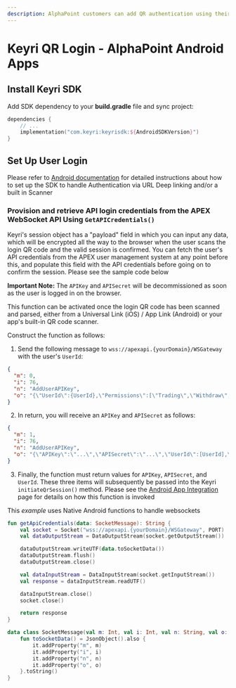 ```yaml
---
description: AlphaPoint customers can add QR authentication using their Android mobile app to create a secure, easy-to-use, and convenient auth system for their users.
---
```



# Keyri QR Login - AlphaPoint Android Apps

## Install Keyri SDK

Add SDK dependency to your **build.gradle** file and sync project:

```kotlin copy
dependencies {
    // ...
    implementation("com.keyri:keyrisdk:${AndroidSDKVersion}")
}
```

## Set Up User Login

Please refer to [Android documentation](/mobile-sdks/android) for detailed instructions about how to set up the SDK to handle Authentication via URL Deep linking and/or a built in Scanner

### Provision and retrieve API login credentials from the APEX WebSocket API Using `GetAPICredentials()`

Keyri's session object has a "payload" field in which you can input any data, which will be encrypted all the way to the browser when the user scans the login QR code and the valid session is confirmed. You can fetch the user's API credentials from the APEX user management system at any point before this, and populate this field with the API credentials before going on to confirm the session. Please see the sample code below

**Important Note:** The `APIKey` and `APISecret` will be decommissioned as soon as the user is logged in on the browser.

This function can be activated once the login QR code has been scanned and parsed, either from a Universal Link (iOS) / App Link (Android) or your app's built-in QR code scanner.

Construct the function as follows:

1. Send the following message to `wss://apexapi.{yourDomain}/WSGateway` with the user's `UserId`:

```json copy
{
  "m": 0,
  "i": 76,
  "n": "AddUserAPIKey",
  "o": "{\"UserId\":{UserId},\"Permissions\":[\"Trading\",\"Withdraw\",\"Deposit\"]}"
}
```

2. In return, you will receive an `APIKey` and `APISecret` as follows:

```json copy
{
  "m": 1,
  "i": 76,
  "n": "AddUserAPIKey",
  "o": "{\"APIKey\":\"...\",\"APISecret\":\"...\",\"UserId\":[UserId],\"Permissions\":[\"Trading\",\"Withdraw\",\"Deposit\"],\"Nonce\":0}"
}
```

3. Finally, the function must return values for `APIKey`, `APISecret`, and `UserId`. These three items will subsequently be passed into the Keyri `initiateQrSession()` method. Please see the [Android App Integration](/mobile-sdks/android) page for details on how this function is invoked

This _example_ uses Native Android functions to handle websockets

```kotlin copy
fun getApiCredentials(data: SocketMessage): String {
    val socket = Socket("wss://apexapi.{yourDomain}/WSGateway", PORT)
    val dataOutputStream = DataOutputStream(socket.getOutputStream())

    dataOutputStream.writeUTF(data.toSocketData())
    dataOutputStream.flush()
    dataOutputStream.close()

    val dataInputStream = DataInputStream(socket.getInputStream())
    val response = dataInputStream.readUTF()

    dataInputStream.close()
    socket.close()

    return response
}

data class SocketMessage(val m: Int, val i: Int, val n: String, val o: String) {
    fun toSocketData() = JsonObject().also {
        it.addProperty("m", m)
        it.addProperty("i", i)
        it.addProperty("n", n)
        it.addProperty("o", o)
    }.toString()
}
```
